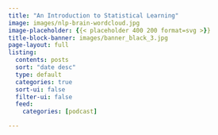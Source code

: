 ```yaml
---
title: "An Introduction to Statistical Learning"
image: images/nlp-brain-wordcloud.jpg
image-placeholder: {{< placeholder 400 200 format=svg >}}
title-block-banner: images/banner_black_3.jpg
page-layout: full
listing:
  contents: posts
  sort: "date desc"
  type: default
  categories: true
  sort-ui: false
  filter-ui: false
  feed:
    categories: [podcast]

---
```



